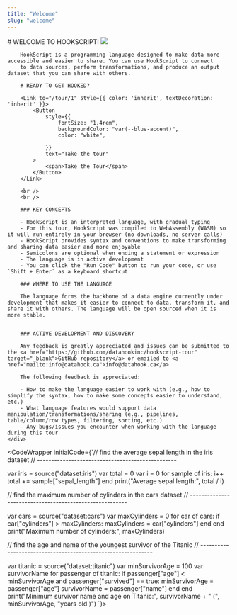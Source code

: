 ```yaml
---
title: "Welcome"
slug: "welcome"
---
```



<InstructionsWrapper>
	<div className="instructions-main">
		# WELCOME TO HOOKSCRIPT! <span style={{ textShadow: "1px 1px var(--dark-purple)"}}><img style={{ width: "32px", height: "32px", position: "relative", top: "2px" }} src="/hook.svg" /></span>

		HookScript is a programming language designed to make data more accessible and easier to share. You can use HookScript to connect
		to data sources, perform transformations, and produce an output dataset that you can share with others.

		# READY TO GET HOOKED?

		<Link to="/tour/1" style={{ color: 'inherit', textDecoration: 'inherit' }}>
			<Button
				style={{
					fontSize: "1.4rem",
					backgroundColor: "var(--blue-accent)",
					color: "white",
					
				}}
				text="Take the tour"
			>
				<span>Take the Tour</span>
			</Button>
		</Link>

		<br />
		<br />

		### KEY CONCEPTS

		- HookScript is an interpreted language, with gradual typing
		- For this tour, HookScript was compiled to WebAssembly (WASM) so it will run entirely in your browser (no downloads, no server calls)
		- HookScript provides syntax and conventions to make transforming and sharing data easier and more enjoyable
		- Semicolons are optional when ending a statement or expression
		- The language is in active development
		- You can click the "Run Code" button to run your code, or use `Shift + Enter` as a keyboard shortcut

		### WHERE TO USE THE LANGUAGE

		The language forms the backbone of a data engine currently under development that makes it easier to connect to data, transform it, and share it with others. The language will be open sourced when it is more stable.
		

		### ACTIVE DEVELOPMENT AND DISCOVERY
		
		Any feedback is greatly appreciated and issues can be submitted to the <a href="https://github.com/datahookinc/hookscript-tour" target="_blank">GitHub repository</a> or emailed to <a href="mailto:info@datahook.ca">info@datahook.ca</a>
		
		The following feedback is appreciated:

		- How to make the language easier to work with (e.g., how to simplify the syntax, how to make some concepts easier to understand, etc.)
		- What language features would support data manipulation/transformations/sharing (e.g., pipelines, table/column/row types, filtering, sorting, etc.)
		- Any bugs/issues you encounter when working with the language during this tour
	</div>

</InstructionsWrapper>

<CodeWrapper initialCode={`// find the average sepal length in the iris dataset
// -------------------------------------------------

var iris = source("dataset:iris")
var total = 0
var i = 0
for sample of iris:
	i++
	total += sample["sepal_length"]
end
print("Average sepal length:", total / i)

// find the maximum number of cylinders in the cars dataset
// --------------------------------------------------------

var cars = source("dataset:cars")
var maxCylinders = 0
for car of cars:
	if car["cylinders"] > maxCylinders:
		maxCylinders = car["cylinders"]
	end
end
print("Maximum number of cylinders:", maxCylinders)

// find the age and name of the youngest survivor of the Titanic
// -------------------------------------------------------------

var titanic = source("dataset:titanic")
var minSurvivorAge = 100
var survivorName
for passenger of titanic:
	if passenger["age"] < minSurvivorAge and passenger["survived"] == true:
		minSurvivorAge = passenger["age"]
		survivorName = passenger["name"] 
	end
end
print("Minimum survivor name and age on Titanic:", survivorName + " (", minSurvivorAge, "years old )")
`}>
</CodeWrapper>
